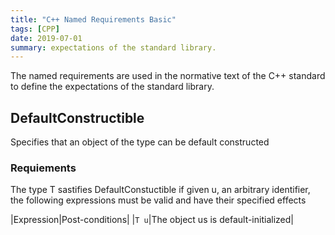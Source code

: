 ```yaml
---
title: "C++ Named Requirements Basic"
tags: [CPP]
date: 2019-07-01
summary: expectations of the standard library.
---
```


The named requirements are used in the normative text of the C++ standard to define the 
expectations of the standard library.

## DefaultConstructible

Specifies that an object of the type can be default constructed

### Requiements

The type T sastifies DefaultConstuctible if given u, an arbitrary identifier, the following expressions must be valid and have their specified effects

|Expression|Post-conditions|
|`T u`|The object us is default-initialized|
